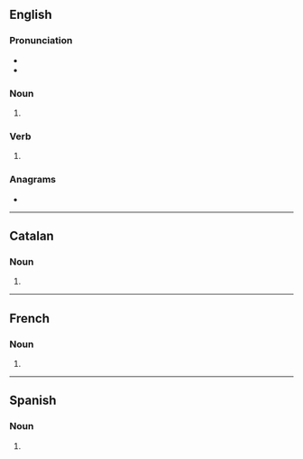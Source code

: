 {{also|Raves}}
==English==

===Pronunciation===
* {{IPA|en|/ɹeɪvz/}}
* {{rhymes|en|eɪvz|s=1}}

===Noun===
{{head|en|noun form}}

# {{plural of|en|rave}}

===Verb===
{{head|en|verb form}}

# {{en-third-person singular of|rave}}

===Anagrams===
* {{anagrams|en|a=aersv|AVREs|avers|sarve|saver|vares|veras}}

----

==Catalan==

===Noun===
{{head|ca|noun form}}

# {{plural of|ca|rave}}

----

==French==

===Noun===
{{head|fr|noun form|g=?}}

# {{plural of|fr|rave}}

----

==Spanish==

===Noun===
{{head|es|noun form|g=f-p}}

# {{plural of|es|rave}}